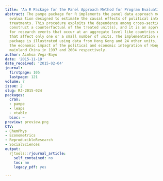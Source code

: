 ```yaml
---
title: 'An R Package for the Panel Approach Method for Program Evaluation: pampe'
abstract: The pampe package for R implements the panel data approach method for program
  evalua tion designed to estimate the causal effects of political interventions or
  treatments. This procedure exploits the dependence among cross-sectional units to
  construct a counterfactual of the treated unit(s), and it is an appropriate method
  for research events that occur at an aggregate level like countries or regions and
  that affect only one or a small number of units. The implementation of the pampe
  package is illustrated using data from Hong Kong and 24 other units, by examining
  the economic impact of the political and economic integration of Hong Kong with
  mainland China in 1997 and 2004 respectively.
author: Ainhoa Vega-Bayo
date: '2015-11-10'
date_received: '2015-02-04'
journal:
  firstpage: 105
  lastpage: 121
volume: 7
issue: 2
slug: RJ-2015-024
packages:
  cran:
  - pampe
  - leaps
  - xtable
  bioc: ~
preview: preview.png
CTV:
- ChemPhys
- Econometrics
- ReproducibleResearch
- SocialSciences
output:
  rjtools::rjournal_article:
    self_contained: no
    toc: no
    legacy_pdf: yes

---
```

